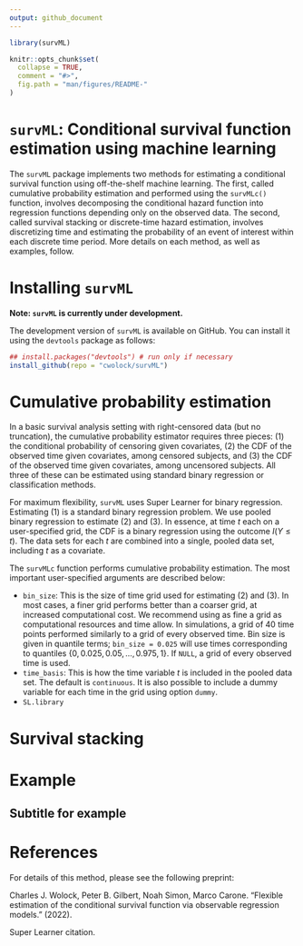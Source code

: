 ```yaml
---
output: github_document
---
```


<!-- README.md is generated from README.Rmd. Please edit that file -->

```r
library(survML)

knitr::opts_chunk$set(
  collapse = TRUE,
  comment = "#>",
  fig.path = "man/figures/README-"
)
```

# `survML`: Conditional survival function estimation using machine learning

The `survML` package implements two methods for estimating a conditional survival function using off-the-shelf machine learning. The first, called cumulative probability estimation and performed using the `survMLc()` function, involves decomposing the conditional hazard function into regression functions depending only on the observed data. The second, called survival stacking or discrete-time hazard estimation, involves discretizing time and estimating the probability of an event of interest within each discrete time period. More details on each method, as well as examples, follow. 

# Installing `survML`

**Note: `survML` is currently under development.**

The development version of `survML` is available on GitHub. You can install it using the `devtools` package as follows: 

```r
## install.packages("devtools") # run only if necessary
install_github(repo = "cwolock/survML")
```

# Cumulative probability estimation

In a basic survival analysis setting with right-censored data (but no truncation), the cumulative probability estimator requires three pieces: (1) the conditional probability of censoring given covariates, (2) the CDF of the observed time given covariates, among censored subjects, and (3) the CDF of the observed time given covariates, among uncensored subjects. All three of these can be estimated using standard binary regression or classification methods. 

For maximum flexibility, `survML` uses Super Learner for binary regression. Estimating (1) is a standard binary regression problem. We use pooled binary regression to estimate (2) and (3). In essence, at time $t$ each on a user-specified grid, the CDF is a binary regression using the outcome $I(Y \leq t)$. The data sets for each $t$ are combined into a single, pooled data set, including $t$ as a covariate. 

The `survMLc` function performs cumulative probability estimation. The most important user-specified arguments are described below: 

* `bin_size`: This is the size of time grid used for estimating (2) and (3). In most cases, a finer grid performs better than a coarser grid, at increased computational cost. We recommend using as fine a grid as computational resources and time allow. In simulations, a grid of 40 time points performed similarly to a grid of every observed time. Bin size is given in quantile terms; `bin_size = 0.025` will use times corresponding to quantiles $\{0, 0.025, 0.05, \dots, 0.975, 1\}$. If `NULL`, a grid of every observed time is used. 
* `time_basis`: This is how the time variable $t$ is included in the pooled data set. The default is `continuous`. It is also possible to include a dummy variable for each time in the grid using option `dummy`. 
* `SL.library`

# Survival stacking

# Example 
## Subtitle for example



# References
For details of this method, please see the following preprint:

Charles J. Wolock, Peter B. Gilbert, Noah Simon, Marco Carone. "Flexible estimation of the conditional survival function via observable regression models." (2022). 

Super Learner citation. 

